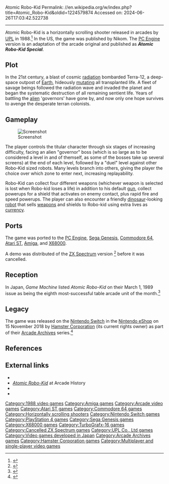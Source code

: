 Atomic Robo-Kid
Permalink: //en.wikipedia.org/w/index.php?title=Atomic_Robo-Kid&oldid=1224579874
Accessed on: 2024-06-26T17:03:42.522738



------
Atomic Robo-Kid
{{short description|1988 video game}}
{{for|the comic book series|Atomic Robo}}
{{Infobox video game
| title = Atomic Robo-Kid
| image = Atomicrobokid-arcadegame.jpg
| caption = North American sales flyer
| developer = [[UPL Co., Ltd|UPL]]
| publisher = UPL
| designer = Tsutomu Fujisawa
| released = {{vgrelease|JP|November 1988}}
| platforms = [[Arcade game|Arcade]], [[TurboGrafx-16|PC Engine]], [[Sega Genesis|Genesis]], [[Commodore 64]], [[Atari ST]], [[Amiga]], [[X68000]]
| genre = [[Scrolling shooter]]
| modes = [[Single-player video game|Single-player]],<br />
[[Multiplayer]] (arcade version)
}}
{{nihongo|'''''Atomic Robo-Kid'''''|アトミック・ロボキッド}} is a horizontally scrolling shooter released in arcades by [[UPL Co., Ltd|UPL]] in 1988.<ref>{{cite web |url =http://www.arcade-museum.com/game_detail.php?game_id=6970 |title =Atomic Robo-Kid |publisher =The International Arcade Museum |accessdate =1 Nov 2013 }}</ref> In the US, the game was published by Nikom. The [[TurboGrafx-16|PC Engine]] version is an adaptation of the arcade original and published as '''''Atomic Robo-Kid Special'''''.

==Plot==
In the 21st century, a blast of cosmic [[radiation]] bombarded Terra-12, a deep-space outpost of [[Earth]], hideously [[mutation|mutating]] all transplanted life. A fleet of savage beings followed the radiation wave and invaded the planet and began the systematic destruction of all remaining sentient life. Years of battling the [[extraterrestrial life|alien]] 'governors' have gone by, and now only one hope survives to avenge the desperate terran colonists.

==Gameplay==
[[Image:Atomic Robo Kid.png|thumb|left|Screenshot]]

The player controls the titular character through six stages of increasing difficulty, facing an alien "governor" boss (which is so large as to be considered a level in and of themself, as some of the bosses take up several screens) at the end of each level, followed by a "duel" level against other Robo-Kid sized robots.  Many levels branch into others, giving the player the choice over which zone to enter next, increasing replayability.

Robo-Kid can collect four different weapons (whichever weapon is selected is lost when Robo-kid loses a life) in addition to his default [[gun]], collect powerups for a shield that activates on enemy contact, plus rapid fire and speed powerups. The player can also encounter a friendly [[dinosaur]]-looking [[robot]] that sells [[weapon]]s and shields to Robo-kid using extra lives as [[currency]].

==Ports==
The game was ported to the [[TurboGrafx-16|PC Engine]], [[Sega Genesis]], [[Commodore 64]], [[Atari ST]], [[Amiga]], and [[X68000]].

A demo was distributed of the [[ZX Spectrum]] version <ref>{{cite web |url=http://www.worldofspectrum.org/infoseek.cgi?regexp=^YS+issue+64%3a+Magnificent+Seven+1$&pub=^Your+Sinclair$ |title=YS issue 64: Magnificent Seven 1 - World of Spectrum |website=www.worldofspectrum.org |url-status=dead |archive-url=https://web.archive.org/web/20180828175823/http://www.worldofspectrum.org/infoseek.cgi?regexp=^YS+issue+64%3A+Magnificent+Seven+1$&pub=^Your+Sinclair$ |archive-date=2018-08-28}} </ref> before it was cancelled.

== Reception ==
In Japan, ''Game Machine'' listed ''Atomic Robo-Kid'' on their March 1, 1989 issue as being the eighth most-successful table arcade unit of the month.<ref>{{cite magazine|title=Game Machine's Best Hit Games 25 - テーブル型TVゲーム機 (Table Videos)|magazine=[[:ja:ゲームマシン|Game Machine]]|issue=351|publisher=[[:ja:アミューズメント通信社|Amusement Press, Inc.]]|date=1 March 1989|page=29|lang=ja}}</ref>

==Legacy==
The game was released on the [[Nintendo Switch]] in the [[Nintendo eShop]] on 15 November 2018 by [[Hamster Corporation]] (its current rights owner) as part of their [[Arcade Archives]] series.<ref name="Aca">{{Cite web|url=http://www.nintendolife.com/news/2020/03/guide_every_arcade_archives_game_on_nintendo_switch_plus_our_top_picks|title=Guide: Every Arcade Archives Game On Nintendo Switch, Plus Our Top Picks|last=Lane|first=Gavin|date=2020-03-13|website=Nintendo Life|language=en-GB|access-date=2020-03-28}}</ref>

==References==
{{reflist}}

== External links ==
*{{KLOV game|id=6970}}
*[http://www.arcade-history.com/?n=atomic-robo-kid&page=detail&id=147 ''Atomic Robo-Kid''] at Arcade History
*{{atarimania|id=29244}}
*{{lemon64 game|id=169}}

[[Category:1988 video games]]
[[Category:Amiga games]]
[[Category:Arcade video games]]
[[Category:Atari ST games]]
[[Category:Commodore 64 games]]
[[Category:Horizontally scrolling shooters]]
[[Category:Nintendo Switch games]]
[[Category:PlayStation 4 games]]
[[Category:Sega Genesis games]]
[[Category:X68000 games]]
[[Category:TurboGrafx-16 games]]
[[Category:Cancelled ZX Spectrum games]]
[[Category:UPL Co., Ltd games]]
[[Category:Video games developed in Japan]]
[[Category:Arcade Archives games]]
[[Category:Hamster Corporation games]]
[[Category:Multiplayer and single-player video games]]